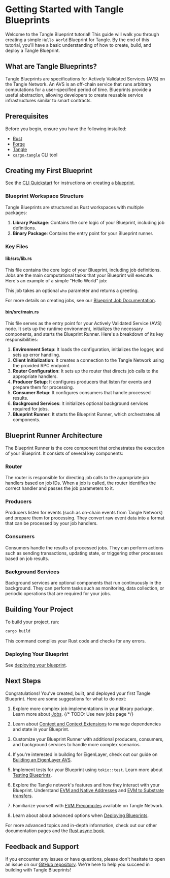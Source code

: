 
# Getting Started with Tangle Blueprints

Welcome to the Tangle Blueprint tutorial! This guide will walk you through creating a simple `Hello World` Blueprint for Tangle. By the end of this tutorial, you'll have a basic understanding of how to create, build, and deploy a Tangle Blueprint.

## What are Tangle Blueprints?

Tangle Blueprints are specifications for Actively Validated Services (AVS) on the Tangle Network. An AVS is an off-chain service that runs arbitrary computations for a user-specified period of time. Blueprints provide a useful abstraction, allowing developers to create reusable service infrastructures similar to smart contracts.

## Prerequisites

Before you begin, ensure you have the following installed:

- [Rust](https://www.rust-lang.org/tools/install)
- [Forge](https://getfoundry.sh)
- [Tangle](https://github.com/tangle-network/tangle?tab=readme-ov-file#-getting-started-)
- [`cargo-tangle`](./cli/installation.mdx) CLI tool

## Creating my First Blueprint

See the [CLI Quickstart](./cli/quickstart.mdx) for instructions on creating a [blueprint](./blueprints/introduction.mdx).

### Blueprint Workspace Structure

Tangle Blueprints are structured as Rust workspaces with multiple packages:

1. **Library Package**: Contains the core logic of your Blueprint, including job definitions.
2. **Binary Package**: Contains the entry point for your Blueprint runner.

### Key Files

#### lib/src/lib.rs

This file contains the core logic of your Blueprint, including job definitions. Jobs are the main computational tasks that your Blueprint will execute. Here's an example of a simple "Hello World" job:

<GithubFileReaderDisplay
  url="https://github.com/tangle-network/blueprint-template/blob/32cef29fbe163969da9da5ff5cab4f0c19849fa3/%7B%7Bproject-name%7D%7D-lib/src/lib.rs"
  fromLine={29}
  toLine={48}
  title="Example Blueprint Job Definition"
/>

This job takes an optional `who` parameter and returns a greeting.

For more details on creating jobs, see our [Blueprint Job Documentation](/developers/blueprint-macros/jobs).

#### bin/src/main.rs

This file serves as the entry point for your Actively Validated Service (AVS) node. It sets up the runtime environment, initializes the necessary components, and starts the Blueprint Runner. Here's a breakdown of its key responsibilities:

1. **Environment Setup**: It loads the configuration, initializes the logger, and sets up error handling.
2. **Client Initialization**: It creates a connection to the Tangle Network using the provided RPC endpoint.
3. **Router Configuration**: It sets up the router that directs job calls to the appropriate handlers.
4. **Producer Setup**: It configures producers that listen for events and prepare them for processing.
5. **Consumer Setup**: It configures consumers that handle processed results.
6. **Background Services**: It initializes optional background services required for jobs.
7. **Blueprint Runner**: It starts the Blueprint Runner, which orchestrates all components.

<GithubFileReaderDisplay
  url="https://github.com/tangle-network/blueprint-template/blob/32cef29fbe163969da9da5ff5cab4f0c19849fa3/%7B%7Bproject-name%7D%7D-bin/src/main.rs"
  fromLine={19}
  toLine={83}
  title="Example Blueprint `main.rs` Entry Point"
/>

## Blueprint Runner Architecture

The Blueprint Runner is the core component that orchestrates the execution of your Blueprint. It consists of several key components:

### Router

The router is responsible for directing job calls to the appropriate job handlers based on job IDs. When a job is called, the router identifies the correct handler and passes the job parameters to it.

### Producers

Producers listen for events (such as on-chain events from Tangle Network) and prepare them for processing. They convert raw event data into a format that can be processed by your job handlers.

### Consumers

Consumers handle the results of processed jobs. They can perform actions such as sending transactions, updating state, or triggering other processes based on job results.

### Background Services

Background services are optional components that run continuously in the background. They can perform tasks such as monitoring, data collection, or periodic operations that are required for your jobs.

## Building Your Project

To build your project, run:

```bash
cargo build
```

This command compiles your Rust code and checks for any errors.

### Deploying Your Blueprint

See [deploying your blueprint](./cli/quickstart.mdx#deploying-your-blueprint).

## Next Steps

Congratulations! You've created, built, and deployed your first Tangle Blueprint. Here are some suggestions for what to do next:

1. Explore more complex job implementations in your library package. Learn more about [Jobs](/developers/blueprint-macros/jobs). {/* TODO: Use new jobs page */}

2. Learn about [Context and Context Extensions](/developers/blueprint-macros/context) to manage dependencies and state in your Blueprint.

3. Customize your Blueprint Runner with additional producers, consumers, and background services to handle more complex scenarios.

4. If you're interested in building for EigenLayer, check out our guide on [Building an EigenLayer AVS](/developers/eigenlayer-avs).

5. Implement tests for your Blueprint using `tokio::test`. Learn more about [Testing Blueprints](/developers/blueprint-macros/testing).

6. Explore the Tangle network's features and how they interact with your Blueprint. Understand [EVM and Native Addresses](/developers/technicals/addresses) and [EVM to Substrate transfers](/developers/technicals/evm-substrate-transfers).

7. Familiarize yourself with [EVM Precompiles](/developers/technicals/precompiles) available on Tangle Network.

8. Learn about about advanced options when [Deploying Blueprints](./cli/tangle#deploying-a-blueprint).

For more advanced topics and in-depth information, check out our other documentation pages and the [Rust async book](https://rust-lang.github.io/async-book/).

## Feedback and Support

If you encounter any issues or have questions, please don't hesitate to open an issue on our [GitHub repository](https://github.com/tangle-network/blueprint-template/issues). We're here to help you succeed in building with Tangle Blueprints!
